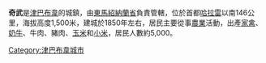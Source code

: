 {{Infobox settlement
<!--See Template:Infobox Settlement for additional fields that may be available-->
<!--See the Table at Infobox Settlement for all fields and descriptions of usage-->
<!-- Basic info  ---------------->
|name                   = 奇武
|official_name          = 
|other_name             = Enkeldoorn
|native_name            =  <!-- if different from the English name -->
|nickname               = 
|settlement_type        = <!-- e.g. Town, Village, City, etc.-->
|total_type             = <!-- to set a non-standard label for total area and population rows -->
|motto                  =
<!-- images and maps  ----------->
|image_skyline          = 
|imagesize              = 
|image_caption          = 
|image_flag             = 
|flag_size              =
|image_seal             = 
|seal_size              =
|image_shield           = 
|shield_size            =
|image_blank_emblem     =
|blank_emblem_type      =
|blank_emblem_size      =
|image_map              = 
|mapsize                = 
|map_caption            = 
|image_map1             = 
|mapsize1               = 
|map_caption1           = 
|image_dot_map          =
|dot_mapsize            =
|dot_map_caption        =
|dot_x =  |dot_y =
|pushpin_map            = Zimbabwe <!-- the name of a location map as per http://en.wikipedia.org/wiki/Template:Location_map -->
|pushpin_label_position = <!-- the position of the pushpin label: left, right, top, bottom, none -->
|pushpin_map_caption    =
|pushpin_mapsize        =200
<!-- Location ------------------>
|coordinates_region     = ZW
|subdivision_type       = 國家
|subdivision_name       = {{flag|Zimbabwe}}
|subdivision_type1      = 省
|subdivision_name1      = [[東馬紹納蘭省|東馬紹納蘭省]]
|subdivision_type2      = 
|subdivision_name2      = 
<!-- Smaller parts (e.g. boroughs of a city) and seat of government -->
|seat_type              =
|seat                   =
|parts_type             =
|parts_style            = <!-- =list (for list), coll (for collapsed list), para (for paragraph format)
                               Default is list if up to 5 items, coll if more than 5-->
|parts                  = <!-- parts text, or header for parts list -->
|p1                     =
|p2                     = <!-- etc. up to p50: for separate parts to be listed--> 
<!-- Politics ----------------->
|government_footnotes   =
|government_type        =
|leader_title           =
|leader_name            =
|leader_title1          =  <!-- for places with, say, both a mayor and a city manager -->
|leader_name1           =
|established_title      =  <!-- Settled -->
|established_date       = 
<!-- Area    --------------------->
|area_magnitude         = 
|unit_pref                = <!--Enter: Imperial, to display imperial  before metric-->
|area_footnotes           =
|area_total_km2           = <!-- ALL fields with measurements are subject to automatic unit conversion-->
|area_land_km2            = <!--See table @ Template:Infobox Settlement for details on unit conversion-->
|area_water_km2           =
|area_total_sq_mi         =
|area_land_sq_mi          =
|area_water_sq_mi         =
|area_water_percent       =
<!-- Elevation -------------------------->
|elevation_footnotes    =  <!--for references: use <ref> </ref> tags-->
|elevation_m            = 
|elevation_ft           =
|elevation_max_m            = 
|elevation_max_ft           =
|elevation_min_m            = 
|elevation_min_ft           =
<!-- Population   ----------------------->
|population_as_of               =
|population_footnotes           =
|population_note                =
|population_total               =
|population_density_km2         = <!--For automatic calculation, any density field may contain: auto -->
|population_density_sq_mi       =
<!-- General information  --------------->
|timezone=[[中非時間|中非時間]] 
|utc_offset=+2
|timezone_DST=[[歐洲東部夏令時間|歐洲東部夏令時間]]
|utc_offset_DST=+1
<!-- Area/postal codes & others -------->
|postal_code_type       =  <!-- enter ZIP code, Postcode, Post code, Postal code... -->
|postal_code            =
|area_code              =
|website                = 
|footnotes              = 
}}

'''奇武'''是[[津巴布韋|津巴布韋]]的城鎮，由[[東馬紹納蘭省|東馬紹納蘭省]]負責管轄，位於首都[[哈拉雷|哈拉雷]]以南146公里，海拔高度1,500米，建城於1850年左右，居民主要從事[[農業|農業]]活動，出產[[家禽|家禽]]、[[奶牛|奶牛]]、牛肉、豬肉、[[玉米|玉米]]和[[小米|小米]]，居民人數約5,000。

{{coord|19|00|S|30|09|E|display=title}}

[[Category:津巴布韋城市|Category:津巴布韋城市]]
{{Zimbabwe-geo-stub}}